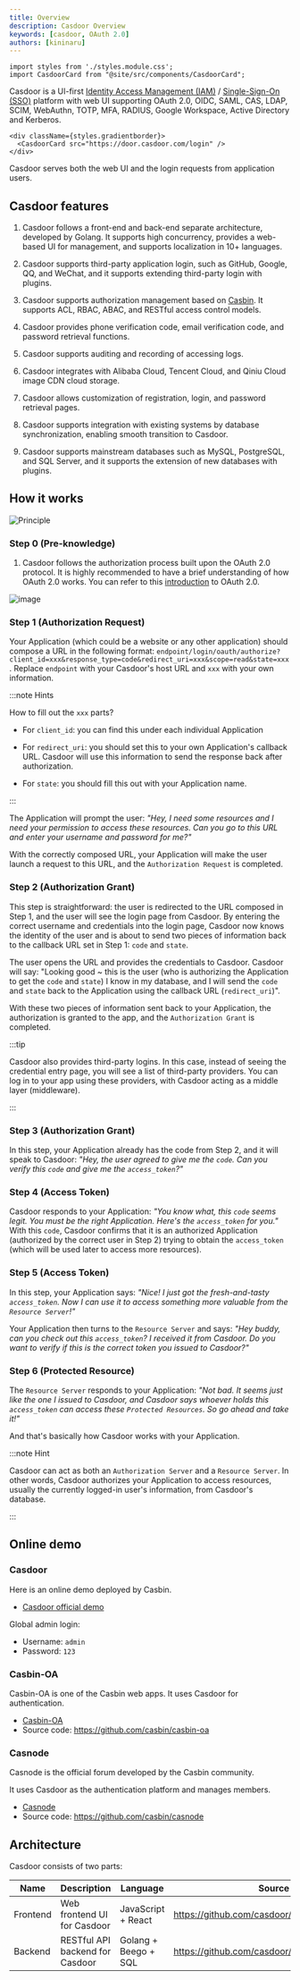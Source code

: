 ```yaml
---
title: Overview
description: Casdoor Overview
keywords: [casdoor, OAuth 2.0]
authors: [kininaru]
---
```


```mdx-code-block
import styles from './styles.module.css';
import CasdoorCard from "@site/src/components/CasdoorCard";
```

Casdoor is a UI-first [Identity Access Management (IAM)](https://en.wikipedia.org/wiki/Identity_management) / [Single-Sign-On (SSO)](https://en.wikipedia.org/wiki/Single_sign-on) platform with web UI supporting OAuth 2.0, OIDC, SAML, CAS, LDAP, SCIM, WebAuthn, TOTP, MFA, RADIUS, Google Workspace, Active Directory and Kerberos.

```mdx-code-block
<div className={styles.gradientborder}>
  <CasdoorCard src="https://door.casdoor.com/login" />
</div>
```

Casdoor serves both the web UI and the login requests from application users.

## Casdoor features

1. Casdoor follows a front-end and back-end separate architecture, developed by Golang. It supports high concurrency, provides a web-based UI for management, and supports localization in 10+ languages.

2. Casdoor supports third-party application login, such as GitHub, Google, QQ, and WeChat, and it supports extending third-party login with plugins.

3. Casdoor supports authorization management based on [Casbin](https://casbin.org/). It supports ACL, RBAC, ABAC, and RESTful access control models.

4. Casdoor provides phone verification code, email verification code, and password retrieval functions.

5. Casdoor supports auditing and recording of accessing logs.

6. Casdoor integrates with Alibaba Cloud, Tencent Cloud, and Qiniu Cloud image CDN cloud storage.

7. Casdoor allows customization of registration, login, and password retrieval pages.

8. Casdoor supports integration with existing systems by database synchronization, enabling smooth transition to Casdoor.

9. Casdoor supports mainstream databases such as MySQL, PostgreSQL, and SQL Server, and it supports the extension of new databases with plugins.

## How it works

![Principle](/img/principles.gif)

### Step 0 (Pre-knowledge)

1. Casdoor follows the authorization process built upon the OAuth 2.0 protocol. It is highly recommended to have a brief understanding of how OAuth 2.0 works. You can refer to this [introduction](https://www.digitalocean.com/community/tutorials/an-introduction-to-oauth-2) to OAuth 2.0.

![image](/img/oauth.png)

### Step 1 (Authorization Request)

Your Application (which could be a website or any other application) should compose a URL in the following format: `endpoint/login/oauth/authorize?client_id=xxx&response_type=code&redirect_uri=xxx&scope=read&state=xxx`. Replace `endpoint` with your Casdoor's host URL and `xxx` with your own information.

:::note Hints

How to fill out the `xxx` parts?

+ For `client_id`: you can find this under each individual Application

+ For `redirect_uri`: you should set this to your own Application's callback URL. Casdoor will use this information to send the response back after authorization.

+ For `state`: you should fill this out with your Application name.

:::

The Application will prompt the user: *"Hey, I need some resources and I need your permission to access these resources. Can you go to this URL and enter your username and password for me?"*

With the correctly composed URL, your Application will make the user launch a request to this URL, and the `Authorization Request` is completed.

### Step 2 (Authorization Grant)

This step is straightforward: the user is redirected to the URL composed in Step 1, and the user will see the login page from Casdoor. By entering the correct username and credentials into the login page, Casdoor now knows the identity of the user and is about to send two pieces of information back to the callback URL set in Step 1: `code` and `state`.

The user opens the URL and provides the credentials to Casdoor. Casdoor will say: "Looking good ~ this is the user (who is authorizing the Application to get the `code` and `state`) I know in my database, and I will send the `code` and `state` back to the Application using the callback URL (`redirect_uri`)".

With these two pieces of information sent back to your Application, the authorization is granted to the app, and the `Authorization Grant` is completed.

:::tip

Casdoor also provides third-party logins. In this case, instead of seeing the credential entry page, you will see a list of third-party providers. You can log in to your app using these providers, with Casdoor acting as a middle layer (middleware).

:::

### Step 3 (Authorization Grant)

In this step, your Application already has the code from Step 2, and it will speak to Casdoor: *"Hey, the user agreed to give me the `code`. Can you verify this `code` and give me the `access_token`?"*

### Step 4 (Access Token)

Casdoor responds to your Application: *"You know what, this `code` seems legit. You must be the right Application. Here's the `access_token` for you."* With this `code`, Casdoor confirms that it is an authorized Application (authorized by the correct user in Step 2) trying to obtain the `access_token` (which will be used later to access more resources).

### Step 5 (Access Token)

In this step, your Application says: *"Nice! I just got the fresh-and-tasty `access_token`. Now I can use it to access something more valuable from the `Resource Server`!"*

Your Application then turns to the `Resource Server` and says: *"Hey buddy, can you check out this `access_token`? I received it from Casdoor. Do you want to verify if this is the correct token you issued to Casdoor?"*

### Step 6 (Protected Resource)

The `Resource Server` responds to your Application: *"Not bad. It seems just like the one I issued to Casdoor, and Casdoor says whoever holds this `access_token` can access these `Protected Resources`. So go ahead and take it!"*

And that's basically how Casdoor works with your Application.

:::note Hint

Casdoor can act as both an `Authorization Server` and a `Resource Server`. In other words, Casdoor authorizes your Application to access resources, usually the currently logged-in user's information, from Casdoor's database.

:::

## Online demo

### Casdoor

Here is an online demo deployed by Casbin.

+ [Casdoor official demo](https://door.casdoor.com/)

Global admin login:

+ Username: `admin`
+ Password: `123`

### Casbin-OA

Casbin-OA is one of the Casbin web apps. It uses Casdoor for authentication.

+ [Casbin-OA](https://oa.casbin.com)
+ Source code: <https://github.com/casbin/casbin-oa>

### Casnode

Casnode is the official forum developed by the Casbin community.

It uses Casdoor as the authentication platform and manages members.

+ [Casnode](https://casnode.org)
+ Source code: <https://github.com/casbin/casnode>

## Architecture

Casdoor consists of two parts:

Name | Description | Language | Source code
----|------|----|----
Frontend | Web frontend UI for Casdoor | JavaScript + React | <https://github.com/casdoor/casdoor/tree/master/web>
Backend | RESTful API backend for Casdoor | Golang + Beego + SQL | <https://github.com/casdoor/casdoor>
